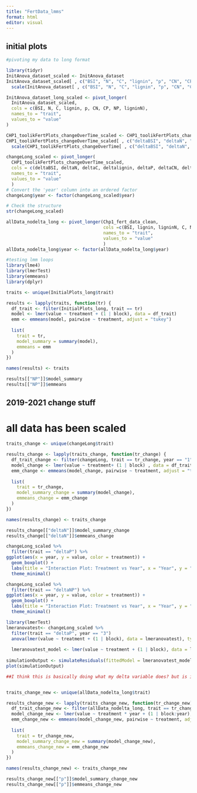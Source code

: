 ```yaml
---
title: "FertData_lmms"
format: html
editor: visual
---
```


## initial plots

```r
#pivoting my data to long format

library(tidyr)
InitAnova_dataset_scaled <- InitAnova_dataset
InitAnova_dataset_scaled[ , c("BSI", "N", "C", "lignin", "p", "CN", "CP", "NP", "ligninN")] <- 
  scale(InitAnova_dataset[ , c("BSI", "N", "C", "lignin", "p", "CN", "CP", "NP", "ligninN")])

InitAnova_dataset_long_scaled <- pivot_longer(
  InitAnova_dataset_scaled,
  cols = c(BSI, N, C, lignin, p, CN, CP, NP, ligninN),
  names_to = "trait",
  values_to = "value"
)

CHP1_toolikFertPlots_changeOverTime_scaled <- CHP1_toolikFertPlots_changeOverTime
CHP1_toolikFertPlots_changeOverTime_scaled[ , c("deltaBSI", "deltaN", "deltaC", "deltalignin", "deltaP", "deltaCN", "deltaCP", "deltaNP", "deltaligninN")] <- 
  scale(CHP1_toolikFertPlots_changeOverTime[ , c("deltaBSI", "deltaN", "deltaC", "deltalignin", "deltaP", "deltaCN", "deltaCP", "deltaNP", "deltaligninN")])

changeLong_scaled <- pivot_longer(
  CHP1_toolikFertPlots_changeOverTime_scaled,
  cols = c(deltaBSI, deltaN, deltaC, deltalignin, deltaP, deltaCN, deltaCP, deltaNP, deltaligninN),
  names_to = "trait",
  values_to = "value"
  )
# Convert the 'year' column into an ordered factor
changeLong$year <- factor(changeLong_scaled$year)

# Check the structure
str(changeLong_scaled)

allData_nodelta_long <- pivot_longer(Chp1_fert_data_clean,
                                     cols =c(BSI, lignin, ligninN, C, N, p, CN, CP, NP),
                                     names_to = "trait",
                                     values_to = "value"
                                     ) 
allData_nodelta_long$year <- factor(allData_nodelta_long$year)
```

```r
#testing lmm loops
library(lme4)
library(lmerTest)
library(emmeans)
library(dplyr)

traits <- unique(InitialPlots_long$trait)

results <- lapply(traits, function(tr) {
  df_trait <- filter(InitialPlots_long, trait == tr)
  model <- lmer(value ~ treatment + (1 | block), data = df_trait)
  emm <- emmeans(model, pairwise ~ treatment, adjust = "tukey")
  
  list(
    trait = tr,
    model_summary = summary(model),
    emmeans = emm
  )
})

names(results) <- traits

results[["NP"]]$model_summary
results[["NP"]]$emmeans

```

## 2019-2021 change stuff

# all data has been scaled

```r


traits_change <- unique(changeLong$trait)

results_change <- lapply(traits_change, function(tr_change) {
  df_trait_change <- filter(changeLong, trait == tr_change, year == "1")
  model_change <- lmer(value ~ treatment+ (1 | block) , data = df_trait_change)
  emm_change <- emmeans(model_change, pairwise ~ treatment, adjust = "tukey")
  
  list(
    trait = tr_change,
    model_summary_change = summary(model_change),
    emmeans_change = emm_change
  )
})

names(results_change) <- traits_change

results_change[["deltaN"]]$model_summary_change
results_change[["deltaN"]]$emmeans_change

```

```r

changeLong_scaled %>%
  filter(trait == "deltaP") %>%
ggplot(aes(x = year, y = value, color = treatment)) +
  geom_boxplot() +
  labs(title = "Interaction Plot: Treatment vs Year", x = "Year", y = "deltaP") +
  theme_minimal()

changeLong_scaled %>%
  filter(trait == "deltaNP") %>%
ggplot(aes(x = year, y = value, color = treatment)) +
  geom_boxplot() +
  labs(title = "Interaction Plot: Treatment vs Year", x = "Year", y = "deltaNP") +
  theme_minimal()
```

```r
library(lmerTest)
lmeranovatest<- changeLong_scaled %>%
  filter(trait == "deltaP", year == "3") 
  anova(lmer(value ~ treatment + (1 | block), data = lmeranovatest), type = 2)
  
  lmeranovatest_model <- lmer(value ~ treatment + (1 | block), data = lmeranovatest)
 
simulationOutput <- simulateResiduals(fittedModel = lmeranovatest_model)
plot(simulationOutput)
```

```r
##I think this is basically doing what my delta variable does? but is it calculating change?


traits_change_new <- unique(allData_nodelta_long$trait)

results_change_new <- lapply(traits_change_new, function(tr_change_new) {
  df_trait_change_new <- filter(allData_nodelta_long, trait == tr_change_new)
  model_change_new <- lmer(value ~ treatment * year + (1 | block:year), data = df_trait_change_new)
  emm_change_new <- emmeans(model_change_new, pairwise ~ treatment, adjust = "tukey")
  
  list(
    trait = tr_change_new,
    model_summary_change_new = summary(model_change_new),
    emmeans_change_new = emm_change_new
  )
})

names(results_change_new) <- traits_change_new

results_change_new[["p"]]$model_summary_change_new
results_change_new[["p"]]$emmeans_change_new
```

